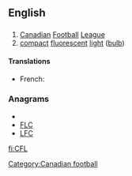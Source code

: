 ==English==

==={{abbreviation}}===
{{en-abbr}}

# [[Canadian]] [[football|Football]] [[league|League]]
# [[compact]] [[fluorescent]] [[light]] ([[bulb]])

====Translations====
{{trans-top|Canadian Football League}}
* French: {{t|fr|LCF|f}}
{{trans-mid}}
{{trans-bottom}}

{{trans-top|compact fluorescent light (bulb)}}
{{trans-mid}}
{{trans-bottom}}

===Anagrams===
* {{alphagram|cfl}}
* [[FLC#English|FLC]]
* [[LFC#English|LFC]]

[[Category:Canadian football]]

[[fi:CFL]]